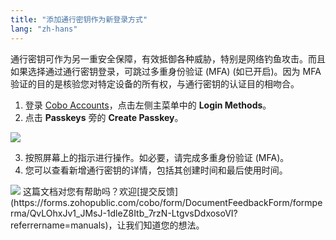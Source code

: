 ```yaml
---
title: "添加通行密钥作为新登录方式"
lang: "zh-hans"
---
```


通行密钥可作为另一重安全保障，有效抵御各种威胁，特别是网络钓鱼攻击。而且如果选择通过通行密钥登录，可跳过多重身份验证 (MFA) (如已开启)。因为 MFA 验证的目的是核验您对特定设备的所有权，与通行密钥的认证目的相吻合。

1. 登录 [Cobo Accounts](https://accounts.cobo.com/)，点击左侧主菜单中的 **Login Methods**。
2. 点击 **Passkeys** 旁的 **Create Passkey**。

<img src="/cn/images/cobo-accounts/lmj06pNK0IJPiSdTVKbGmNoeMQ-4mlCwbxTAhgxbHFOVAg1OJUznbSp6Tofbykm1MQBA1EVZaVctKyfBYheE-8TZfe8UkZ41dwO6nx6F9-vVYl5BQeO-P3u-yOaniN6p5_uw1Y91dSNosfu-zKCT3ko.svg" className="screenshot_full_screen"/>

3. 按照屏幕上的指示进行操作。如必要，请完成多重身份验证 (MFA)。
4. 您可以查看新增通行密钥的详情，包括其创建时间和最后使用时间。

<img src="/cn/images/cobo-accounts/jIylkRoCS-LTCkSswLopz2SQTrQ9J95hc5TH1kvNs8tmuoFK_MnFiq8CGmQsmaVTRlXq-jUyUvPu7MIdVqqAlSCYvrJ00MEKB7LFaLe0rbXrJAHr8csZIMen-H-LZcfiLjudhNKqkaNFQbizqalowmk.png" className="screenshot_modal"/>
<Tip>这篇文档对您有帮助吗？欢迎[提交反馈](https://forms.zohopublic.com/cobo/form/DocumentFeedbackForm/formperma/QvLOhxJv1_JMsJ-1dleZ8Itb_7rzN-LtgvsDdxosoVI?referrername=manuals)，让我们知道您的想法。</Tip>